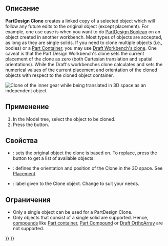 <languages/>

<div class="mw-translate-fuzzy">
{{Docnav/ru
|[[PartDesign_ShapeBinder/ru|Создать связующую форму]]
|[[PartDesign_Pad/ru|Выдавливание]]
|[[PartDesign_Workbench/ru|Верстак "PartDesign"]]
|IconL=PartDesign_ShapeBinder.svg
|IconR=PartDesign_Pad.svg
|IconC=Workbench_PartDesign.svg
}}
</div>

{{GuiCommand/ru
|Name/ru=Создать клон
|Name=PartDesign_Clone
|MenuLocation=Part Design → Создать клон
|Workbenches=[[PartDesign_Workbench/ru|PartDesign]]
|Version=0.17
|SeeAlso=[[Draft_Clone/ru|Клонировать]]
}}

<span id="Description"></span>
==Описание==

'''PartDesign Clone''' creates a linked copy of a selected object which will follow any future edits to the original object (except placement). For example, one use case is when you want to do [[PartDesign Boolean|PartDesign Boolean]] on an object created in another workbench. Most types of objects are accepted, as long as they are single solids. If you need to clone multiple objects (i.e., bodies) or a [[Std_Part|Part Container]], you may use [[Draft_Clone|Draft Workbench's clone]]. One caveat is that the Part Design Workbench's clone sets the current placement of the clone as zero (both Cartesian translation and spatial orientations). While the Draft's workbenches clone calculates and sets the numerical values of the current placement and orientation of the cloned objects with respect to the cloned object container.

[[File:clone.png|''Clone of the inner gear while being translated in 3D space as an independent object'']]
{{Caption|Clone of the inner gear while being translated in 3D space as an independent object}}

<span id="Usage"></span>
==Применение==

# In the Model tree, select the object to be cloned.
# Press the {{Button|[[File:PartDesign_Clone.svg|24px]] '''Create a clone'''}} button.

<span id="Properties"></span>
==Свойства==

* {{PropertyData|Base Feature}}: sets the original object the clone is based on. To replace, press the {{Button|...}} button to get a list of available objects.
* {{PropertyData|Placement}}: defines the orientation and position of the Clone in the 3D space. See [[Placement|Placement]].
* {{PropertyData|Label}}: label given to the Clone object. Change to suit your needs.

<span id="Limitations"></span>
==Ограничения==

* Only a single object can be used for a PartDesign Clone.
* Only objects that consist of a single solid are supported. Hence, [[Glossary#Compound|compounds]] like [[Std_Part|Part container]], [[Part_Compound|Part Compound]] or [[Draft_OrthoArray|Draft OrthoArray]] are not supported.


<div class="mw-translate-fuzzy">
{{Docnav/ru
|[[PartDesign_ShapeBinder/ru|Создать связующую форму]]
|[[PartDesign_Pad/ru|Выдавливание]]
|[[PartDesign_Workbench/ru|Верстак "PartDesign"]]
|IconL=PartDesign_ShapeBinder.svg
|IconR=PartDesign_Pad.svg
|IconC=Workbench_PartDesign.svg
}}
</div>

{{PartDesign_Tools_navi{{#translation:}}}}
{{Userdocnavi{{#translation:}}}}